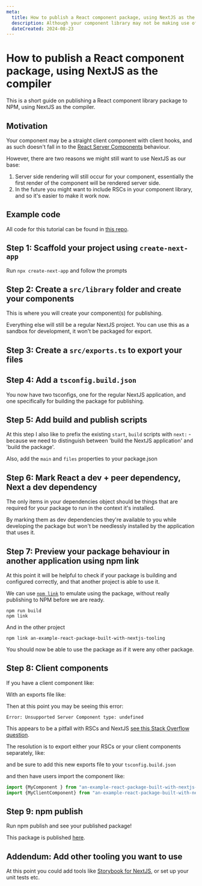 ```yaml
---
meta:
  title: How to publish a React component package, using NextJS as the compiler
  description: Although your component library may not be making use of React Server Components and the like, it can be helpful to see how the component behaves in a NextJS context.
  dateCreated: 2024-08-23
---
```


# How to publish a React component package, using NextJS as the compiler

This is a short guide on publishing a React component library package to NPM, using NextJS as the compiler. 

## Motivation 

Your component may be a straight client component with client hooks, and as such doesn't fall in to the [React Server Components](https://nextjs.org/docs/app/building-your-application/rendering/server-components) behaviour. 

However, there are two reasons we might still want to use NextJS as our base: 

1. Server side rendering will still occur for your component, essentially the first render of the component will be rendered server side. 
2. In the future you might want to include RSCs in your component library, and so it's easier to make it work now. 

## Example code

All code for this tutorial can be found in [this repo](https://github.com/dwjohnston/an-example-react-package-built-with-nextjs-tooling).

## Step 1: Scaffold your project using `create-next-app`

Run `npx create-next-app` and follow the prompts

## Step 2: Create a `src/library` folder and create your components 

This is where you will create your component(s) for publishing. 

Everything else will still be a regular NextJS project. You can use this as a sandbox for development, it won't be packaged for export. 

## Step 3: Create a `src/exports.ts` to export your files 

<GithubPermalinkRsc permalink="https://github.com/dwjohnston/an-example-react-package-built-with-nextjs-tooling/blob/6693d8e06152de64bc794031d6e14b601fb07f31/src/exports.ts#L1"/>

## Step 4: Add a `tsconfig.build.json`

You now have two tsconfigs, one for the regular NextJS application, and one specifically for building the package for publishing. 

<GithubPermalinkRsc permalink="https://github.com/dwjohnston/an-example-react-package-built-with-nextjs-tooling/blob/6693d8e06152de64bc794031d6e14b601fb07f31/tsconfig.build.json#L1-L29"/>

## Step 5: Add build and publish scripts

At this step I also like to prefix the existing `start`, `build` scripts with `next:` - because we need to distinguish between 'build the NextJS application' and 'build the package'.  

Also, add the `main` and `files` properties to your package.json 

<GithubPermalinkRsc permalink="https://github.com/dwjohnston/an-example-react-package-built-with-nextjs-tooling/blob/6693d8e06152de64bc794031d6e14b601fb07f31/package.json#L1-L15"/>

## Step 6: Mark React a dev + peer dependency, Next a dev dependency 

The only items in your dependencies object should be things that are required for your package to run in the context it's installed. 

By marking them as dev dependencies they're available to you while developing the package but won't be needlessly installed by the application that uses it. 

<GithubPermalinkRsc permalink="https://github.com/dwjohnston/an-example-react-package-built-with-nextjs-tooling/blob/6693d8e06152de64bc794031d6e14b601fb07f31/package.json#L16-L30"/>

## Step 7: Preview your package behaviour in another application using npm link 

At this point it will be helpful to check if your package is building and configured correctly, and that another project is able to use it. 

We can use [`npm link`](https://docs.npmjs.com/cli/v10/commands/npm-link) to emulate using the package, without really publishing to NPM before we are ready. 

```
npm run build 
npm link 
```

And in the other project

``` 
npm link an-example-react-package-built-with-nextjs-tooling
```

You should now be able to use the package as if it were any other package. 

## Step 8: Client components 

If you have a client component like: 

<GithubPermalinkRsc permalink="https://github.com/dwjohnston/an-example-react-package-built-with-nextjs-tooling/blob/ede0876fd4406d5be8fdcb602dc9e3b755e6d59d/src/library/MyClientComponent.tsx#L1-L11"/>

With an exports file like: 

<GithubPermalinkRsc permalink="https://github.com/dwjohnston/an-example-react-package-built-with-nextjs-tooling/blob/ede0876fd4406d5be8fdcb602dc9e3b755e6d59d/src/exports.ts#L1-L2"/>

Then at this point you may be seeing this error: 

```
Error: Unsupported Server Component type: undefined
```

This appears to be a pitfall with RSCs and NextJS [see this Stack Overflow question](https://stackoverflow.com/questions/75261466/unsupported-server-component-type-undefined-next-js-13).

The resolution is to export either your RSCs or your client components separately, like: 


<GithubPermalinkRsc permalink="https://github.com/dwjohnston/an-example-react-package-built-with-nextjs-tooling/blob/9d67e42e38b1018a51d2d0b2d9cc3f26a3016e8f/src/export-client.ts#L1-L2"/>

and be sure to add this new exports file to your `tsconfig.build.json` 

<GithubPermalinkRsc permalink="https://github.com/dwjohnston/an-example-react-package-built-with-nextjs-tooling/blob/9d67e42e38b1018a51d2d0b2d9cc3f26a3016e8f/tsconfig.build.json#L24-L27"/>

and then have users import the component like: 

```js
import {MyComponent } from "an-example-react-package-built-with-nextjs-tooling";
import {MyClientComponent} from "an-example-react-package-built-with-nextjs-tooling/dist/export-client";
```

## Step 9: npm publish

Run npm publish and see your published package!

This package is published [here](https://www.npmjs.com/package/an-example-react-package-built-with-nextjs-tooling).


## Addendum: Add other tooling you want to use

At this point you could add tools like [Storybook for NextJS](https://storybook.js.org/docs/get-started/frameworks/nextjs), or set up your unit tests etc.



